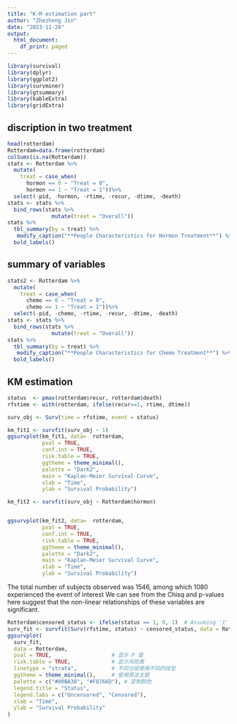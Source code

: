 ```yaml
---
title: "K-M estimation part"
author: "Zhezheng Jin"
date: "2023-11-28"
output:
  html_document:
    df_print: paged
---
```

```r
library(survival)
library(dplyr)
library(ggplot2)
library(survminer)
library(gtsummary)
library(kableExtra)
library(gridExtra)
```

## discription in two treatment

```r
head(rotterdam)
Rotterdam=data.frame(rotterdam)
colSums(is.na(Rotterdam))
stats <- Rotterdam %>% 
  mutate(
    treat = case_when(
      hormon == 0 ~ "Treat = 0",
      hormon == 1 ~ "Treat = 1"))%>% 
  select(-pid, -hormon, -rtime, -recur, -dtime, -death)
stats <- stats %>% 
  bind_rows(stats %>% 
              mutate(treat = "Overall"))
stats %>%
  tbl_summary(by = treat) %>% 
   modify_caption("**People Characteristics for Hormon Treatment**") %>%
  bold_labels()
```

## summary of variables

```r
stats2 <- Rotterdam %>% 
  mutate(
    treat = case_when(
      chemo == 0 ~ "Treat = 0",
      chemo == 1 ~ "Treat = 1"))%>% 
  select(-pid, -chemo, -rtime, -recur, -dtime, -death)
stats <- stats %>% 
  bind_rows(stats %>% 
              mutate(treat = "Overall"))
stats %>%
  tbl_summary(by = treat) %>% 
   modify_caption("**People Characteristics for Chemo Treatment**") %>%
  bold_labels()
```

## KM estimation

```r
status  <- pmax(rotterdam$recur, rotterdam$death)
rfstime <- with(rotterdam, ifelse(recur==1, rtime, dtime))

surv_obj <- Surv(time = rfstime, event = status)

km_fit1 <- survfit(surv_obj ~ 1)
ggsurvplot(km_fit1, data=  rotterdam,                  
           pval = TRUE,                
           conf.int = TRUE,           
           risk.table = TRUE,          
           ggtheme = theme_minimal(),  
           palette = "Dark2",         
           main = "Kaplan-Meier Survival Curve", 
           xlab = "Time",              
           ylab = "Survival Probability") 
```


```r
km_fit2 <- survfit(surv_obj ~ Rotterdam$hormon)


ggsurvplot(km_fit2, data=  rotterdam,                  
           pval = TRUE,                
           conf.int = TRUE,           
           risk.table = TRUE,          
           ggtheme = theme_minimal(),  
           palette = "Dark2",         
           main = "Kaplan-Meier Survival Curve", 
           xlab = "Time",              
           ylab = "Survival Probability") 
```

The total number of subjects observed was 1546, among which 1080 experienced the event of interest
We can see from the Chisq and p-values here suggest that the non-linear relationships of these variables are significant. 


```r
Rotterdam$censored_status <- ifelse(status == 1, 0, 1)  # Assuming '1' in status indicates the event
surv_fit <- survfit(Surv(rfstime, status) ~ censored_status, data = Rotterdam)
ggsurvplot(
  surv_fit, 
  data = Rotterdam,
  pval = TRUE,                   # 显示 P 值
  risk.table = TRUE,             # 显示风险表
  linetype = "strata",           # 不同分层使用不同的线型
  ggtheme = theme_minimal(),     # 使用简洁主题
  palette = c("#00BA38", "#F8766D"), # 定制颜色
  legend.title = "Status",
  legend.labs = c("Uncensored", "Censored"),
  xlab = "Time",
  ylab = "Survival Probability"
)
```